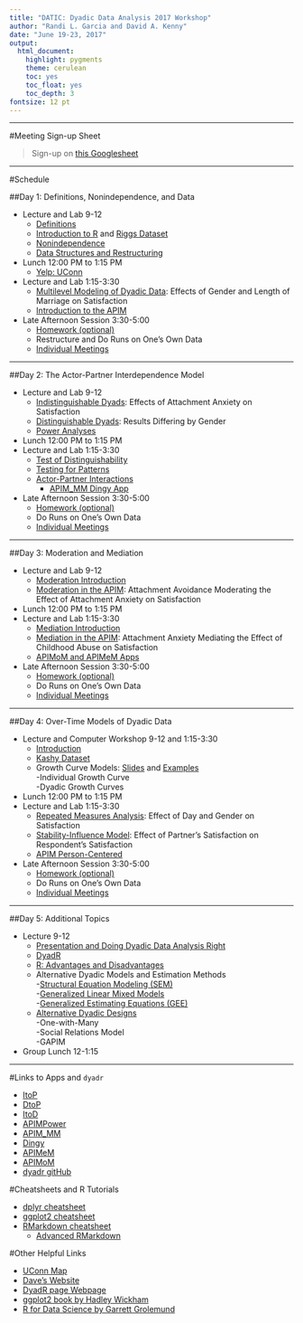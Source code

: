 ```yaml
---
title: "DATIC: Dyadic Data Analysis 2017 Workshop"
author: "Randi L. Garcia and David A. Kenny"
date: "June 19-23, 2017"
output:
  html_document:
    highlight: pygments
    theme: cerulean
    toc: yes
    toc_float: yes
    toc_depth: 3
fontsize: 12 pt
---
```

    
***
#Meeting Sign-up Sheet

  > Sign-up on [this Googlesheet](https://docs.google.com/spreadsheets/d/1enfIHEKDqw5wALxG3Qb140dnBXc74VRTc2Pr-oefLQo/edit?usp=sharing)  

***

#Schedule

##Day 1:  Definitions, Nonindependence, and Data  

  + Lecture and Lab 9-12
    - [Definitions](Definitions.pdf)
    - [Introduction to R](Intro_to_R_and_the_Data.html) and [Riggs Dataset](Riggs Codebook.pdf)
    - [Nonindependence](Nonindependence.pdf)
    - [Data Structures and Restructuring](Data_Structures.pdf)
  + Lunch 12:00 PM to 1:15 PM  
    - [Yelp: UConn](https://www.yelp.com/search?cflt=restaurants&find_near=university-of-connecticut-storrs-2)
  + Lecture and Lab 1:15-3:30
    - [Multilevel Modeling of Dyadic Data](MLM.html): Effects of Gender and Length of Marriage on Satisfaction
    - [Introduction to the APIM](APIM.pdf)
  + Late Afternoon Session 3:30-5:00
    - [Homework (optional)](Day 1_QUESTIONS.pdf)
    - Restructure and Do Runs on One's Own Data
    - [Individual Meetings](https://docs.google.com/spreadsheets/d/1enfIHEKDqw5wALxG3Qb140dnBXc74VRTc2Pr-oefLQo/edit?usp=sharing)

***

##Day 2: The Actor-Partner Interdependence Model

  + Lecture and Lab 9-12
    - [Indistinguishable Dyads](Indistinguishable.html): Effects of Attachment Anxiety on Satisfaction
    - [Distinguishable Dyads](Distinguishable.html): Results Differing by Gender
    - [Power Analyses](Power.pdf)
  + Lunch 12:00 PM to 1:15 PM  
  + Lecture and Lab 1:15-3:30
    - [Test of Distinguishability](Test_for_Distinguishability.html)
    - [Testing for Patterns](Patterns.html)
    - [Actor-Partner Interactions](Actor-Partner_Interactions.html)
	  - [APIM_MM Dingy App](Dingy_Output.pdf)
  + Late Afternoon Session 3:30-5:00
    - [Homework (optional)](Day 2_QUESTIONS.pdf)
    - Do Runs on One's Own Data
    - [Individual Meetings](https://docs.google.com/spreadsheets/d/1enfIHEKDqw5wALxG3Qb140dnBXc74VRTc2Pr-oefLQo/edit?usp=sharing)

***

##Day 3: Moderation and Mediation

  + Lecture and Lab 9-12
    - [Moderation Introduction](Moderation of the APIM.pdf)
    - [Moderation in the APIM](Moderation_in_the_APIM.html): Attachment Avoidance Moderating the Effect of Attachment Anxiety on Satisfaction
  + Lunch 12:00 PM to 1:15 PM  
  + Lecture and Lab 1:15-3:30
    - [Mediation Introduction](Mediation of the APIM.pdf)
    - [Mediation in the APIM](Mediation_in_the_APIM.html): Attachment Anxiety Mediating the Effect of Childhood Abuse on Satisfaction
    - [APIMoM and APIMeM Apps](APIMeMoM.pdf)	
  + Late Afternoon Session 3:30-5:00
    - [Homework (optional)](Day 3_QUESTIONS.pdf)
    - Do Runs on One's Own Data
    - [Individual Meetings](https://docs.google.com/spreadsheets/d/1enfIHEKDqw5wALxG3Qb140dnBXc74VRTc2Pr-oefLQo/edit?usp=sharing)

***

##Day 4: Over-Time Models of Dyadic Data

  + Lecture and Computer Workshop 9-12 and 1:15-3:30
    - [Introduction](Over Time_Intro.pdf)
    - [Kashy Dataset](Kashy Codebook.pdf)
    - Growth Curve Models: [Slides](Growth Curve.pdf) and [Examples](Growth_Curve_Modeling.html)  
      -Individual Growth Curve  
      -Dyadic Growth Curves  
  + Lunch 12:00 PM to 1:15 PM  
  + Lecture and Lab 1:15-3:30
    - [Repeated Measures Analysis](Repeated_Measures.html): Effect of Day and Gender on Satisfaction	
    - [Stability-Influence Model](Stability-Influence_Model.html): Effect of Partner's Satisfaction on Respondent's Satisfaction 
    - [APIM Person-Centered](APIM_OverTime.html)
  + Late Afternoon Session 3:30-5:00
    - [Homework (optional)](Day 4_QUESTIONS.pdf)
    - Do Runs on One's Own Data
    - [Individual Meetings](https://docs.google.com/spreadsheets/d/1enfIHEKDqw5wALxG3Qb140dnBXc74VRTc2Pr-oefLQo/edit?usp=sharing) 

***

##Day 5: Additional Topics

  + Lecture 9-12
    - [Presentation and Doing Dyadic Data Analysis Right](Presentation.pdf)
    - [DyadR](https://github.com/RandiLGarcia/dyadr)
    - [R: Advantages and Disadvantages](Advantages and Disadvantages of R.pdf)
    - Alternative Dyadic Models and Estimation Methods  
      -[Structural Equation Modeling (SEM)](CommonFateModel.html)  
      -[Generalized Linear Mixed Models](Generalized_Linear_Mixed_Models___GEE.html)  
      -[Generalized Estimating Equations (GEE)](Generalized_Linear_Mixed_Models___GEE.html)  
    - [Alternative Dyadic Designs](designs.pdf)  
      -One-with-Many  
      -Social Relations Model  
      -GAPIM  
  + Group Lunch 12-1:15

***

#Links to Apps and `dyadr`

  + [ItoP](https://davidakenny.shinyapps.io/ItoP/)
  + [DtoP](https://davidakenny.shinyapps.io/DtoP/)
  + [ItoD](https://davidakenny.shinyapps.io/ItoD/)
  + [APIMPower](https://robert-a-ackerman.shinyapps.io/APIMPowerRdis/)
  + [APIM_MM](https://davidakenny.shinyapps.io/APIM_MM/)
  + [Dingy](https://davidakenny.shinyapps.io/Dingy/)
  + [APIMeM](https://davidakenny.shinyapps.io/APIMeM/)
  + [APIMoM](https://davidakenny.shinyapps.io/APIMoM/)
  + [dyadr gitHub](https://github.com/RandiLGarcia/dyadr)

#Cheatsheets and R Tutorials

  + [dplyr cheatsheet](https://www.rstudio.com/wp-content/uploads/2015/02/data-wrangling-cheatsheet.pdf)
  + [ggplot2 cheatsheet](https://www.rstudio.com/wp-content/uploads/2016/11/ggplot2-cheatsheet-2.1.pdf)
  + [RMarkdown cheatsheet](https://www.rstudio.com/wp-content/uploads/2016/03/rmarkdown-cheatsheet-2.0.pdf)  
    - [Advanced RMarkdown](http://rmarkdown.rstudio.com/authoring_pandoc_markdown.html)
    
#Other Helpful Links

  + [UConn Map](http://maps.uconn.edu/index.php)
  + [Dave's Website](http://davidakenny.net/index.htm)
  + [DyadR page Webpage](http://davidakenny.net/DyadR/DyadRweb.htm)
  + [ggplot2 book by Hadley Wickham](http://ms.mcmaster.ca/~bolker/misc/ggplot2-book.pdf)
  + [R for Data Science by Garrett Grolemund](http://r4ds.had.co.nz/index.html)
